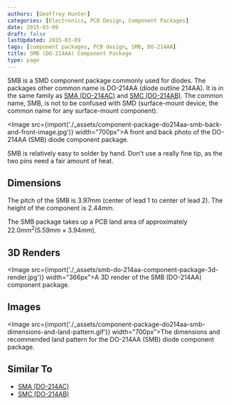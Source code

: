 ```yaml
---
authors: [Geoffrey Hunter]
categories: [Electronics, PCB Design, Component Packages]
date: 2015-03-09
draft: false
lastUpdated: 2015-03-09
tags: [component packages, PCB design, SMB, DO-214AA]
title: SMB (DO-214AA) Component Package
type: page
---
```



SMB is a SMD component package commonly used for diodes. The packages other common name is DO-214AA (diode outline 214AA). It is in the same family as [SMA (DO-214AC)](/pcb-design/component-packages/sma-do-214ac-component-package/) and [SMC (DO-214AB)](/pcb-design/component-packages/smc-do-214ab-component-package/). The common name, SMB, is not to be confused with SMD (surface-mount device, the common name for any surface-mount component).

<Image src={import('./_assets/component-package-do214aa-smb-back-and-front-image.jpg')} width="700px">A front and back photo of the DO-214AA (SMB) diode component package.</Image>

SMB is relatively easy to solder by hand. Don't use a really fine tip, as the two pins need a fair amount of heat.

## Dimensions

The pitch of the SMB is 3.97mm (center of lead 1 to center of lead 2). The height of the component is 2.44mm.

The SMB package takes up a PCB land area of approximately $22.0mm^2 (5.59mm \times 3.94mm)$.

## 3D Renders

<Image src={import('./_assets/smb-do-214aa-component-package-3d-render.jpg')} width="366px">A 3D render of the SMB (DO-214AA) component package.</Image>

## Images

<Image src={import('./_assets/component-package-do214aa-smb-dimensions-and-land-pattern.gif')} width="700px">The dimensions and recommended land pattern for the DO-214AA (SMB) diode component package.</Image>

## Similar To

* [SMA (DO-214AC)](/pcb-design/component-packages/sma-do-214ac-component-package/)
* [SMC (DO-214AB)](/pcb-design/component-packages/smc-do-214ab-component-package/)